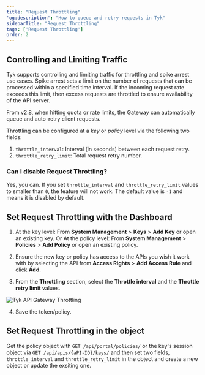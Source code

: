 ```yaml
---
title: "Request Throttling"
'og:description': "How to queue and retry requests in Tyk"
sidebarTitle: "Request Throttling"
tags: ['Request Throttling']
order: 2
---
```


## Controlling and Limiting Traffic

Tyk supports controlling and limiting traffic for throttling and spike arrest use cases. Spike arrest sets a limit on the number of requests that can be processed within a specified time interval. If the incoming request rate exceeds this limit, then excess requests are throttled to ensure availability of the API server. 

From v2.8, when hitting quota or rate limits, the Gateway can automatically queue and auto-retry client requests. 

Throttling can be configured at a *key* or *policy* level via the following two fields: 

1. `throttle_interval`: Interval (in seconds) between each request retry.
2. `throttle_retry_limit`: Total request retry number.


### Can I disable Request Throttling?

Yes, you can. If you set `throttle_interval` and `throttle_retry_limit` values to smaller than `0`, the feature will not work. The default value is `-1` and means it is disabled by default.    

## Set Request Throttling with the Dashboard

1.  At the key level: From **System Management** > **Keys** > **Add Key** or open an existing key.
    Or
    At the policy level: From **System Management** > **Policies** > **Add Policy** or open an existing policy.
    
2.  Ensure the new key or policy has access to the APIs you wish it work with by selecting the API from **Access Rights** > **Add Access Rule** and click **Add**.

3.  From the **Throttling** section, select the **Throttle interval** and the **Throttle retry limit** values.
    
<img src="/img/dashboard/system-management/throttling_update.png" alt="Tyk API Gateway Throttling" />

4.  Save the token/policy.

## Set Request Throttling in the object

Get the policy object with `GET /api/portal/policies/` or the key's session object via `GET /api/apis/{aPI-ID}/keys/` and then  set two fields, `throttle_interval` and `throttle_retry_limit` in the object and create a new object or update the exsiting one.
   